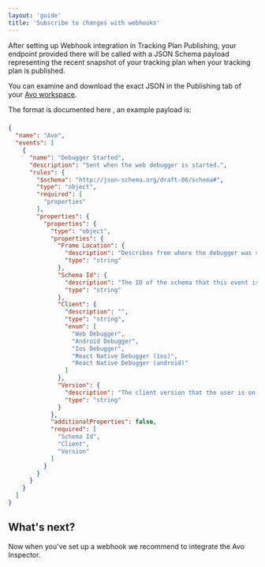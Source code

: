 ```yaml
---
layout: 'guide'
title: 'Subscribe to changes with webhooks'
---
```



After setting up Webhook integration in <Link passHref href="/workspace/tracking-plan/publishing"><a>Tracking Plan Publishing</a></Link>, your endpoint provided there will be called with a JSON
Schema payload representing the recent snapshot of your tracking plan when your tracking plan is published.

You can examine and download the exact JSON in the Publishing tab of your [Avo workspace](https://www.avo.app/schemas/).

<Link passHref href="/workspace/tracking-plan/publishing#tracking-plan-model">
  <a>The format is documented here</a>
</Link>
, an example payload is:

###

```JSON
{
  "name": "Avo",
  "events": [
    {
      "name": "Debugger Started",
      "description": "Sent when the web debugger is started.",
      "rules": {
        "$schema": "http://json-schema.org/draft-06/schema#",
        "type": "object",
        "required": [
          "properties"
        ],
        "properties": {
          "properties": {
            "type": "object",
            "properties": {
              "Frame Location": {
                "description": "Describes from where the debugger was started.",
                "type": "string"
              },
              "Schema Id": {
                "description": "The ID of the schema that this event is related to.",
                "type": "string"
              },
              "Client": {
                "description": "",
                "type": "string",
                "enum": [
                  "Web Debugger",
                  "Android Debugger",
                  "Ios Debugger",
                  "React Native Debugger (ios)",
                  "React Native Debugger (android)"
                ]
              },
              "Version": {
                "description": "The client version that the user is on. This is the same version for web and desktop.",
                "type": "string"
              }
            },
            "additionalProperties": false,
            "required": [
              "Schema Id",
              "Client",
              "Version"
            ]
          }
        }
      }
    }
  ]
}
```

## What's next?

Now when you've set up a webhook we recommend to <Link passHref href="/implementation/devs-101#avo-inspector-sdk"><a>integrate the Avo Inspector</a></Link>. 
